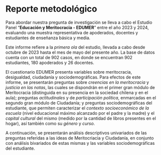 # Reporte metodológico

Para abordar nuestra pregunta de investigación se lleva a cabo el Estudio Panel "**Educación y Meritocracia - EDUMER**" entre el año 2023 y 2024, evaluando una muestra representativa de apoderados, docentes y estudiantes de enseñanza básica y media.

Este informe refiere a la *primera ola* del estudio, llevada a cabo desde octubre de 2023 hasta el mes de mayo del presente año. La base de datos cuenta con un total de 902 casos, en donde se encuentran 902 estudiantes, 180 apoderados y 26 docentes.

El cuestionario EDUMER presenta variables sobre meritocracia, desigualdad, ciudadanía y sociodemográficas. Para efectos de este informe, se presentarán preguntas sobre *creencias en la meritocracia* y *justicia en las notas*, las cuales se dispondrán en el primer gran módulo de Meritocracia (distinguida en su presencia en la sociedad chilena y en el aula); preguntas *actitudinales* y de *participación política*, enmarcadas en el segundo gran módulo de Ciudadanía; y preguntas sociodemográficas del estudiante, que permiten caracterizar el *contexto socioeconómico de la escuela* (nivel educacional máximo alcanzado por el padre y la madre) y el *capital cultural* del mismo (medido por la cantidad de libros presentes en el hogar), así también como su *género* y *curso*.

A continuación, se presentarán análisis descriptivos univariados de las preguntas referidas a las ideas de Meritocriacia y Ciudadanía, en conjunto con análisis bivariados de estas mismas y las variables sociodemográficas del estudiante.
